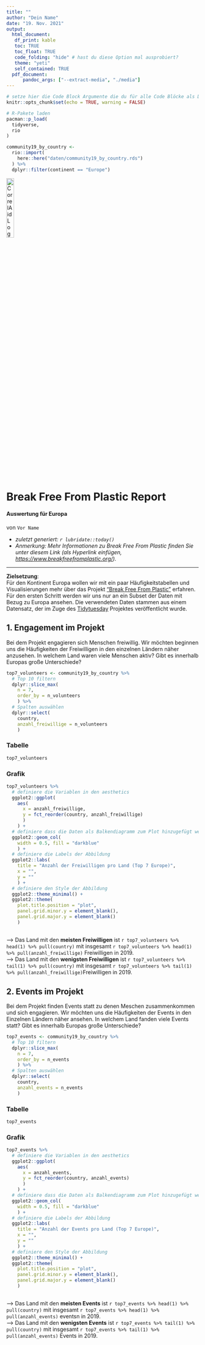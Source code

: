 ```yaml
---
title: ""
author: "Dein Name"
date: "19. Nov. 2021"
output:
  html_document:
   df_print: kable
   toc: TRUE
   toc_float: TRUE
   code_folding: "hide" # hast du diese Option mal ausprobiert?
   theme: "yeti"
   self_contained: TRUE
  pdf_document: 
      pandoc_args: ["--extract-media", "./media"]
---
```


```r
# setze hier die Code Block Argumente die du für alle Code Blöcke als Default festlegen möchtest
knitr::opts_chunk$set(echo = TRUE, warning = FALSE)

# R-Pakete laden
pacman::p_load(
  tidyverse,
  rio
)

```

```r
community19_by_country <- 
  rio::import(
    here::here("daten/community19_by_country.rds")
  ) %>%
  dplyr::filter(continent == "Europe")
```

[![CorrelAid Logo](https://betterplace-assets.betterplace.org/uploads/organisation/profile_picture/000/033/251/crop_original_bp1613490681_Logo.jpg "CorrelAid Logo"){width="20%"}](correlaid.org)

<!-- Findest du den untenstehenden Titel gut? Finde einen anderen falls du ihn ändern möchtest -->

# Break Free From Plastic Report

<!-- dieser untertitel ist zu groß geraten: könnt Ihr ihn auf Level 5 setzen damit er kleiner wird? -->

#### Auswertung für Europa

von `Vor Name`

<!-- Hier findest du ein Stück Inline Code, welches automatisch das aktuelle Datum einfügt, wenn der Report generiert wird -->

-   *zuletzt generiert: `r lubridate::today()`* <!-- kannst du die zweite Anmerkung auch kursiv machen und beide Punkte als Liste darstellen? -->
-   *Anmerkung: Mehr Informationen zu Break Free From Plastic finden Sie unter diesem Link (als Hyperlink einfügen, <https://www.breakfreefromplastic.org/>).*

------------------------------------------------------------------------

<!-- Stellt euch vor, ihr beginnt eine neue Analyse. Bevor ihr mit dem Code loslegt, bietet es sich an, das Projekt und das Ziel kurz zu beschreiben. Füge also unter diesem Kommentar eine Art Einleitung für dein Projekt ein. Nutze dafür die verschiedenen Wege, den Text mithilfe von Markdown zu formatieren. Wenn du dieses Dokument knittest, kannst du deinen Fortschritt überprüfen. Beispiel Formatierungen: Überschriften, fett, kursiv, Listen, Links. Du kannst auch gerne die vorhandenen Überschriften verändern, sodass aus diesem Dokument dein eigender Report wird. -->

**Zielsetzung**:\
Für den Kontinent Europa wollen wir mit ein paar Häufigkeitstabellen und Visualisierungen mehr über das Projekt ["Break Free From Plastic"](https://www.breakfreefromplastic.org "Break Free From Plastic Website") erfahren. Für den ersten Schritt werden wir uns nur an ein Subset der Daten mit Bezug zu Europa ansehen. Die verwendeten Daten stammen aus einem Datensatz, der im Zuge des [Tidytuesday](https://github.com/rfordatascience/tidytuesday/tree/master/data/2021/2021-01-26 "Tidytuesday Repo") Projektes veröffentlicht wurde.

<!-- Das erste Kapitel des Reports, nun beginnt die Datenanalyse für dieses Kapitel -->

## 1. Engagement im Projekt {.tabset}

<!-- Beschreibt, was Ihr zuerst analysieren oder herausfinden wollt -->

Bei dem Projekt engagieren sich Menschen freiwillig. Wir möchten beginnen uns die Häufigkeiten der Freiwilligen in den einzelnen Ländern näher anzusehen. In welchem Land waren viele Menschen aktiv? Gibt es innerhalb Europas große Unterschiede?

```r
top7_volunteers <- community19_by_country %>% 
  # Top 10 filtern
  dplyr::slice_max(
    n = 7, 
    order_by = n_volunteers
    ) %>% 
  # Spalten auswählen
  dplyr::select(
    country,
    anzahl_freiwillige = n_volunteers
    )
```

### Tabelle
```r
top7_volunteers
```

### Grafik
```r
top7_volunteers %>%
  # definiere die Variablen in den aesthetics
  ggplot2::ggplot(
    aes(
      x = anzahl_freiwillige,
      y = fct_reorder(country, anzahl_freiwillige)
      )
    ) +
  # definiere dass die Daten als Balkendiagramm zum Plot hinzugefügt werden sollen 
  ggplot2::geom_col(
    width = 0.5, fill = "darkblue"
    ) +
  # definiere die Labels der Abbildung
  ggplot2::labs(
    title = "Anzahl der Freiwilligen pro Land (Top 7 Europe)",
    x = "", 
    y = ""
    ) +
  # definiere den Style der Abbildung
  ggplot2::theme_minimal() +
  ggplot2::theme(
    plot.title.position = "plot",
    panel.grid.minor.y = element_blank(),
    panel.grid.major.y = element_blank()
    )
```

##

<!-- Nun ist es an der Zeit ein paar Ergebnisse festzuhalten: 
- Schaffst du es die Information auch für das Land mit den wenigsten Freiwilligen einzufügen?
-->

--> Das Land mit den **meisten Freiwilligen** ist `r top7_volunteers %>% head(1) %>% pull(country)` mit insgesamt `r top7_volunteers %>% head(1) %>% pull(anzahl_freiwillige)` Freiwilligen in 2019.\
--> Das Land mit den **wenigsten Freiwilligen** ist `r top7_volunteers %>% tail(1) %>% pull(country)` mit insgesamt `r top7_volunteers %>% tail(1) %>% pull(anzahl_freiwillige)`Freiwilligen in 2019.

## 2. Events im Projekt {.tabset}

<!-- Beschreibt, was Ihr zuerst analysieren oder herausfinden wollt -->

Bei dem Projekt finden Events statt zu denen Meschen zusammenkommen und sich engagieren. Wir möchten uns die Häufigkeiten der Events in den Einzelnen Ländern näher ansehen. In welchem Land fanden viele Events statt? Gibt es innerhalb Europas große Unterschiede?

```r
top7_events <- community19_by_country %>% 
  # Top 10 filtern
  dplyr::slice_max(
    n = 7, 
    order_by = n_events
    ) %>% 
  # Spalten auswählen
  dplyr::select(
    country,
    anzahl_events = n_events
    )
```

### Tabelle
```r
top7_events
```

### Grafik
```r
top7_events %>%
  # definiere die Variablen in den aesthetics
  ggplot2::ggplot(
    aes(
      x = anzahl_events,
      y = fct_reorder(country, anzahl_events)
      )
    ) +
  # definiere dass die Daten als Balkendiagramm zum Plot hinzugefügt werden sollen 
  ggplot2::geom_col(
    width = 0.5, fill = "darkblue"
    ) +
  # definiere die Labels der Abbildung
  ggplot2::labs(
    title = "Anzahl der Events pro Land (Top 7 Europe)",
    x = "", 
    y = ""
    ) +
  # definiere den Style der Abbildung
  ggplot2::theme_minimal() +
  ggplot2::theme(
    plot.title.position = "plot",
    panel.grid.minor.y = element_blank(),
    panel.grid.major.y = element_blank()
    )
```

##

--> Das Land mit den **meisten Events** ist `r top7_events %>% head(1) %>% pull(country)` mit insgesamt `r top7_events %>% head(1) %>% pull(anzahl_events)` eventsn in 2019.\
--> Das Land mit den **wenigsten Events** ist `r top7_events %>% tail(1) %>% pull(country)` mit insgesamt `r top7_events %>% tail(1) %>% pull(anzahl_events)` Events in 2019.



